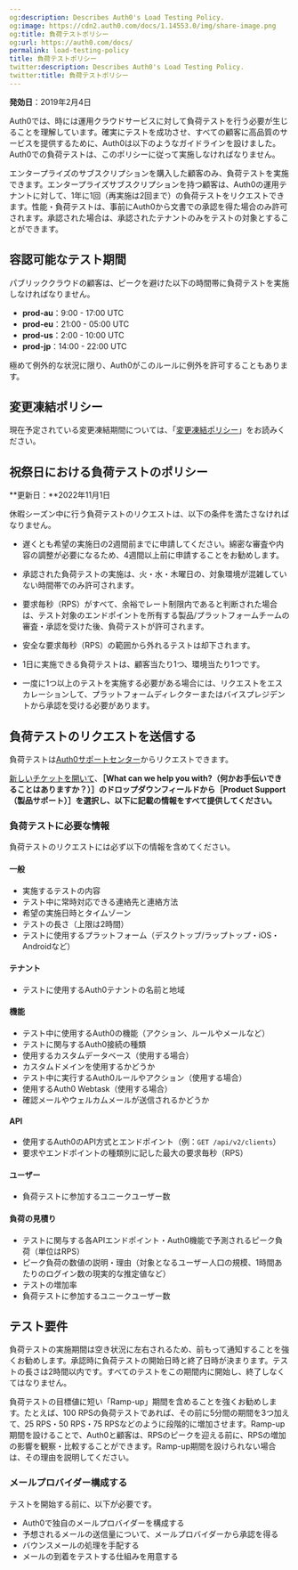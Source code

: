 ```yaml
---
og:description: Describes Auth0's Load Testing Policy.
og:image: https://cdn2.auth0.com/docs/1.14553.0/img/share-image.png
og:title: 負荷テストポリシー
og:url: https://auth0.com/docs/
permalink: load-testing-policy
title: 負荷テストポリシー
twitter:description: Describes Auth0's Load Testing Policy.
twitter:title: 負荷テストポリシー
---
```


**発効日**：2019年2月4日



Auth0では、時には運用クラウドサービスに対して負荷テストを行う必要が生じることを理解しています。確実にテストを成功させ、すべての顧客に高品質のサービスを提供するために、Auth0は以下のようなガイドラインを設けました。Auth0での負荷テストは、このポリシーに従って実施しなければなりません。

エンタープライズのサブスクリプションを購入した顧客のみ、負荷テストを実施できます。エンタープライズサブスクリプションを持つ顧客は、Auth0の運用テナントに対して、1年に1回（再実施は2回まで）の負荷テストをリクエストできます。性能・負荷テストは、事前にAuth0から文書での承認を得た場合のみ許可されます。承認された場合は、承認されたテナントのみをテストの対象とすることができます。



## 容認可能なテスト期間

パブリッククラウドの顧客は、ピークを避けた以下の時間帯に負荷テストを実施しなければなりません。

* **prod-au**：9:00 - 17:00 UTC
* **prod-eu**：21:00 - 05:00 UTC
* **prod-us**：2:00 - 10:00 UTC
* **prod-jp**：14:00 - 22:00 UTC

極めて例外的な状況に限り、Auth0がこのルールに例外を許可することもあります。

## 変更凍結ポリシー



現在予定されている変更凍結期間については、「[変更凍結ポリシー](/change-freeze-policy)」をお読みください。

## 祝祭日における負荷テストのポリシー

**更新日：**2022年11月1日

休暇シーズン中に行う負荷テストのリクエストは、以下の条件を満たさなければなりません。

* 遅くとも希望の実施日の2週間前までに申請してください。綿密な審査や内容の調整が必要になるため、4週間以上前に申請することをお勧めします。
* 承認された負荷テストの実施は、火・水・木曜日の、対象環境が混雑していない時間帯でのみ許可されます。
* 要求毎秒（RPS）がすべて、余裕でレート制限内であると判断された場合は、テスト対象のエンドポイントを所有する製品/プラットフォームチームの審査・承認を受けた後、負荷テストが許可されます。

* 安全な要求毎秒（RPS）の範囲から外れるテストは却下されます。
* 1日に実施できる負荷テストは、顧客当たり1つ、環境当たり1つです。

* 一度に1つ以上のテストを実施する必要がある場合には、リクエストをエスカレーションして、プラットフォームディレクターまたはバイスプレジデントから承認を受ける必要があります。

## 負荷テストのリクエストを送信する

負荷テストは[Auth0サポートセンター](https://support.auth0.com)からリクエストできます。

[新しいチケットを開いて](/support/open-and-manage-support-tickets)、**［What can we help you with?（何かお手伝いできることはありますか？）］**のドロップダウンフィールドから**［Product Support（製品サポート）］を選択し、以下に記載の情報をすべて提供してください。**



### 負荷テストに必要な情報

負荷テストのリクエストには必ず以下の情報を含めてください。

#### 一般

* 実施するテストの内容
* テスト中に常時対応できる連絡先と連絡方法
* 希望の実施日時とタイムゾーン
* テストの長さ（上限は2時間）
* テストに使用するプラットフォーム（デスクトップ/ラップトップ・iOS・Androidなど）

#### テナント

* テストに使用するAuth0テナントの名前と地域

#### 機能

* テスト中に使用するAuth0の機能（アクション、ルールやメールなど）
* テストに関与するAuth0接続の種類
* 使用するカスタムデータベース（使用する場合）
* カスタムドメインを使用するかどうか
* テスト中に実行するAuth0ルールやアクション（使用する場合）
* 使用するAuth0 Webtask（使用する場合）
* 確認メールやウェルカムメールが送信されるかどうか

#### API

* 使用するAuth0のAPI方式とエンドポイント（例：`GET /api/v2/clients`）
* 要求やエンドポイントの種類別に記した最大の要求毎秒（RPS）

#### ユーザー

* 負荷テストに参加するユニークユーザー数

#### 負荷の見積り

* テストに関与する各APIエンドポイント・Auth0機能で予測されるピーク負荷（単位はRPS）
* ピーク負荷の数値の説明・理由（対象となるユーザー人口の規模、1時間あたりのログイン数の現実的な推定値など）
* テストの増加率
* 負荷テストに参加するユニークユーザー数

## テスト要件

負荷テストの実施期間は空き状況に左右されるため、前もって通知することを強くお勧めします。承認時に負荷テストの開始日時と終了日時が決まります。テストの長さは2時間以内です。すべてのテストをこの期間内に開始し、終了しなくてはなりません。

負荷テストの目標値に短い「Ramp-up」期間を含めることを強くお勧めします。たとえば、100 RPSの負荷テストであれば、その前に5分間の期間を3つ加えて、25 RPS・50 RPS・75 RPSなどのように段階的に増加させます。Ramp-up期間を設けることで、Auth0と顧客は、RPSのピークを迎える前に、RPSの増加の影響を観察・比較することができます。Ramp-up期間を設けられない場合は、その理由を説明してください。

### メールプロバイダー構成する

テストを開始する前に、以下が必要です。

* Auth0で独自のメールプロバイダーを構成する
* 予想されるメールの送信量について、メールプロバイダーから承認を得る
* バウンスメールの処理を手配する
* メールの到着をテストする仕組みを用意する